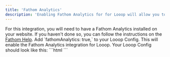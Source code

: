 ```yaml
---
title: 'Fathom Analytics'
description: 'Enabling Fathom Analytics for for Looop will allow you to track add to cart and checkout events.'
---
```


<Steps>
<Step title="Install Fathom Analytics">
For this integration, you will need to have a Fathom Analytics installed on your website. If you haven't done so, you can follow the instructions on the <a href="https://usefathom.com/video/webflow" target="_blank">Fathom Help</a>.
</Step>
<Step title="Update Looop Config">
Add `fathomAnalytics: true,` to your Looop Config. This will enable the Fathom Analytics integration for Looop. Your Looop Config should look like this:
 ```html
 <script>
    window.LooopConfig = {
        // ... other previous configs
    fathomAnalytics: true,
    }
</script>
```
</Step>
</Steps>